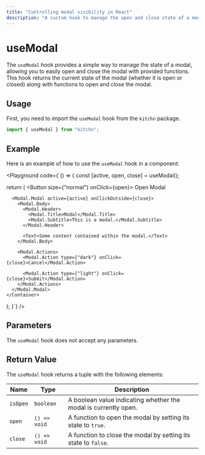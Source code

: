 ```yaml
---
title: "Controlling modal visibility in React"
description: "A custom hook to manage the open and close state of a modal."
---
```



# useModal

The `useModal` hook provides a simple way to manage the state of a modal, allowing you to easily open and close the modal with provided functions. This hook returns the current state of the modal (whether it is open or closed) along with functions to open and close the modal.

## Usage

First, you need to import the `useModal` hook from the `kitchn` package.

```jsx
import { useModal } from "kitchn";
```

## Example

Here is an example of how to use the `useModal` hook in a component:

<Playground code={`() => {
  const [active, open, close] = useModal();

  return (
    <Container>
      <Button size={"normal"} onClick={open}>
        Open Modal
      </Button>
      
      <Modal.Modal active={active} onClickOutside={close}>
        <Modal.Body>
          <Modal.Header>
            <Modal.Title>Modal</Modal.Title>
            <Modal.Subtitle>This is a modal.</Modal.Subtitle>
          </Modal.Header>

          <Text>Some content contained within the modal.</Text>
        </Modal.Body>

        <Modal.Actions>
          <Modal.Action type={"dark"} onClick={close}>Cancel</Modal.Action>

          <Modal.Action type={"light"} onClick={close}>Submit</Modal.Action>
        </Modal.Actions>
      </Modal.Modal>
    </Container>
  );
}`}
/>

## Parameters

The `useModal` hook does not accept any parameters.

## Return Value

The `useModal` hook returns a tuple with the following elements:

| Name     | Type         | Description
|----------|--------------|-----------------------------------------------------------
| `isOpen` | `boolean`    | A boolean value indicating whether the modal is currently open.
| `open`   | `() => void` | A function to open the modal by setting its state to `true`.
| `close`  | `() => void` | A function to close the modal by setting its state to `false`.
